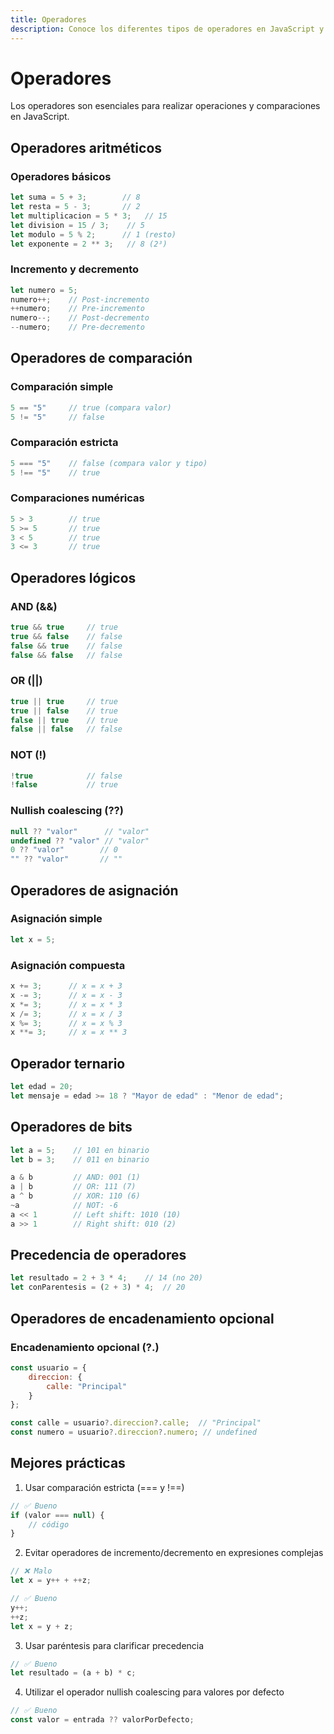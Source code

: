 ```yaml
---
title: Operadores
description: Conoce los diferentes tipos de operadores en JavaScript y cómo utilizarlos.
---
```



# Operadores <Badge text="Fundamental" variant="success" />

<Aside type="tip">
  Los operadores son esenciales para realizar operaciones y comparaciones en JavaScript.
</Aside>

## Operadores aritméticos <Badge text="Básico" variant="note" />

### Operadores básicos
```javascript
let suma = 5 + 3;        // 8
let resta = 5 - 3;       // 2
let multiplicacion = 5 * 3;   // 15
let division = 15 / 3;    // 5
let modulo = 5 % 2;      // 1 (resto)
let exponente = 2 ** 3;   // 8 (2³)
```

### Incremento y decremento
```javascript
let numero = 5;
numero++;    // Post-incremento
++numero;    // Pre-incremento
numero--;    // Post-decremento
--numero;    // Pre-decremento
```

## Operadores de comparación

### Comparación simple
```javascript
5 == "5"     // true (compara valor)
5 != "5"     // false
```

### Comparación estricta
```javascript
5 === "5"    // false (compara valor y tipo)
5 !== "5"    // true
```

### Comparaciones numéricas
```javascript
5 > 3        // true
5 >= 5       // true
3 < 5        // true
3 <= 3       // true
```

## Operadores lógicos

### AND (&&)
```javascript
true && true     // true
true && false    // false
false && true    // false
false && false   // false
```

### OR (||)
```javascript
true || true     // true
true || false    // true
false || true    // true
false || false   // false
```

### NOT (!)
```javascript
!true            // false
!false           // true
```

### Nullish coalescing (??)
```javascript
null ?? "valor"      // "valor"
undefined ?? "valor" // "valor"
0 ?? "valor"        // 0
"" ?? "valor"       // ""
```

## Operadores de asignación

### Asignación simple
```javascript
let x = 5;
```

### Asignación compuesta
```javascript
x += 3;      // x = x + 3
x -= 3;      // x = x - 3
x *= 3;      // x = x * 3
x /= 3;      // x = x / 3
x %= 3;      // x = x % 3
x **= 3;     // x = x ** 3
```

## Operador ternario

```javascript
let edad = 20;
let mensaje = edad >= 18 ? "Mayor de edad" : "Menor de edad";
```

## Operadores de bits

```javascript
let a = 5;    // 101 en binario
let b = 3;    // 011 en binario

a & b         // AND: 001 (1)
a | b         // OR: 111 (7)
a ^ b         // XOR: 110 (6)
~a            // NOT: -6
a << 1        // Left shift: 1010 (10)
a >> 1        // Right shift: 010 (2)
```

## Precedencia de operadores

```javascript
let resultado = 2 + 3 * 4;    // 14 (no 20)
let conParentesis = (2 + 3) * 4;  // 20
```

## Operadores de encadenamiento opcional

### Encadenamiento opcional (?.)
```javascript
const usuario = {
    direccion: {
        calle: "Principal"
    }
};

const calle = usuario?.direccion?.calle;  // "Principal"
const numero = usuario?.direccion?.numero; // undefined
```

## Mejores prácticas

1. Usar comparación estricta (=== y !==)
```javascript
// ✅ Bueno
if (valor === null) {
    // código
}
```

2. Evitar operadores de incremento/decremento en expresiones complejas
```javascript
// ❌ Malo
let x = y++ + ++z;

// ✅ Bueno
y++;
++z;
let x = y + z;
```

3. Usar paréntesis para clarificar precedencia
```javascript
// ✅ Bueno
let resultado = (a + b) * c;
```

4. Utilizar el operador nullish coalescing para valores por defecto
```javascript
// ✅ Bueno
const valor = entrada ?? valorPorDefecto;
```
